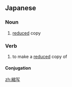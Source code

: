 {{also|縮寫|缩写}}
==Japanese==
{{ja-kanjitab|しゅく|しゃ|yomi=o}}

===Noun===
{{ja-noun|しゅくしゃ|kyu=縮寫}}

# [[reduced]] copy

===Verb===
{{ja-verb-suru|しゅくしゃ|kyu=縮寫}}

# to make a [[reduced]] copy of

====Conjugation====
{{ja-suru|しゅくしゃ}}

[[zh:縮写]]